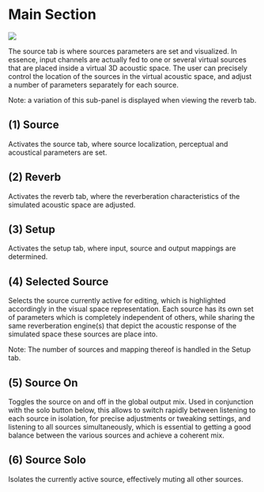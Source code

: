 # Main Section

![](https://flux-shared.s3.amazonaws.com/doc_images/Plugins/ircam-spat/spat_03.jpg)

The source tab is where sources parameters are set and visualized.
In essence, input channels are actually fed to one or several virtual sources that
are placed inside a virtual 3D acoustic space. The user can precisely control the
location of the sources in the virtual acoustic space, and adjust a number of
parameters separately for each source.

:::{.callout-note}
Note: a variation of this sub-panel is displayed when viewing the reverb tab.
:::

## (1) Source
Activates the source tab, where source localization, perceptual and acoustical parameters are set.


## (2) Reverb
Activates the reverb tab, where the reverberation characteristics of the simulated acoustic space are adjusted.


## (3) Setup
Activates the setup tab, where input, source and output mappings are determined.


## (4) Selected Source
Selects the source currently active for editing, which is highlighted accordingly in the visual space representation.
Each source has its own set of parameters which is completely independent of others, while sharing the same reverberation engine(s) that depict the acoustic response of the simulated space these sources are place into.

:::{.callout-note}
Note: The number of sources and mapping thereof is handled in the Setup tab.
:::

## (5) Source On
Toggles the source on and off in the global output mix. Used in conjunction with the solo button below, this allows to switch
rapidly between listening to each source in isolation, for precise adjustments or tweaking settings, and listening to all
sources simultaneously, which is essential to getting a good balance between the various sources and achieve a coherent
mix.


## (6) Source Solo
Isolates the currently active source, effectively muting all other sources.

